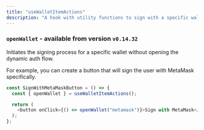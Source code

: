 ```yaml
---
title: "useWalletItemActions"
description: "A hook with utility functions to sign with a specific wallet. The hook needs to be initialized within a child of `DynamicContextProvier`"
---
```


### `openWallet` - available from version `v0.14.32`

Initiates the signing process for a specific wallet without opening the dynamic auth flow.

For example, you can create a button that will sign the user with MetaMask specifically.

```typescript
const SignWithMetaMaskButton = () => {
  const { openWallet } = useWalletItemActions();

  return (
    <button onClick={() => openWallet("metamask")}>Sign with MetaMask</button>
  );
};
```
